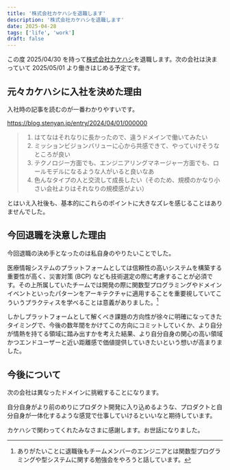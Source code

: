 ```yaml
---
title: '株式会社カケハシを退職します'
description: '株式会社カケハシを退職します'
date: 2025-04-28
tags: ['life', 'work']
draft: false
---
```


この度 2025/04/30 を持って[株式会社カケハシ](https://www.kakehashi.life/)を退職します。次の会社は決まっていて 2025/05/01 より働きはじめる予定です。

## 元々カケハシに入社を決めた理由

入社時の記事を読むのが一番わかりやすいです。

https://blog.stenyan.jp/entry/2024/04/01/000000

> 1. はてなはそれなりに長かったので、違うドメインで働いてみたい
> 2. ミッションビジョンバリューに心から共感できて、やっていけそうなところが良い
> 3. テクノロジー方面でも、エンジニアリングマネージャー方面でも、ロールモデルになるような人がいると良いなあ
> 4. 色んなタイプの人と交流して成長したい（そのため、規模のかなり小さい会社よりはそれなりの規模感がよい）

とはいえ入社後も、基本的にこれらのポイントに大きなズレを感じることはありませんでした。

## 今回退職を決意した理由

今回退職の決め手となったのは私自身のやりたいことでした。

医療情報システムのプラットフォームとしては信頼性の高いシステムを構築する重要性が高く、災害対策 (BCP) なども技術選定の際に考慮することが必須です。その上所属していたチームでは開発の際に関数型プログラミングやドメインイベントといったパターンをアーキテクチャに適用することを重要視していてこういうプラクティスを学べることは意義がありました。[^1]

しかしプラットフォームとして解くべき課題の方向性が徐々に明確になってきたタイミングで、今後の数年間をかけてこの方向にコミットしていくか、より自分が情熱を持てる領域に踏み出すかを考えた結果、より自分自身の関心の高い領域かつエンドユーザーと近い距離感で価値提供していきたいという想いが高まりました。

## 今後について

次の会社は異なったドメインに挑戦することになります。

自分自身がより前のめりにプロダクト開発に入り込めるような、プロダクトと自分自身が一体化するような感覚で仕事していけるといいなと期待しています。

カケハシで関わってくれたみなさまに感謝します。お世話になりました。

[^1]: ありがたいことに退職後もチームメンバーのエンジニアとは関数型プログラミングや型システムに関する勉強会をやろうと話しています。
